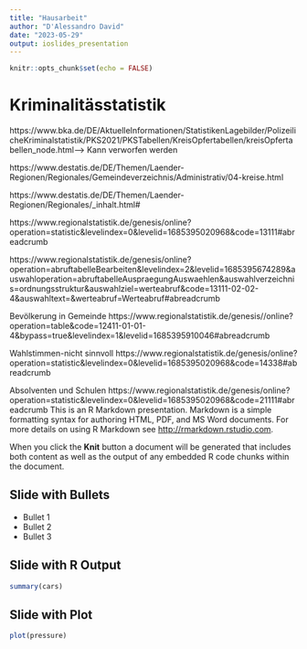 ```yaml
---
title: "Hausarbeit"
author: "D'Alessandro David"
date: "2023-05-29"
output: ioslides_presentation
---
```


```r
knitr::opts_chunk$set(echo = FALSE)
```

# Kriminalitässtatistik
https://www.bka.de/DE/AktuelleInformationen/StatistikenLagebilder/PolizeilicheKriminalstatistik/PKS2021/PKSTabellen/KreisOpfertabellen/kreisOpfertabellen_node.html--> Kann verworfen werden

https://www.destatis.de/DE/Themen/Laender-Regionen/Regionales/Gemeindeverzeichnis/Administrativ/04-kreise.html

https://www.destatis.de/DE/Themen/Laender-Regionen/Regionales/_inhalt.html# 

https://www.regionalstatistik.de/genesis/online?operation=statistic&levelindex=0&levelid=1685395020968&code=13111#abreadcrumb 

https://www.regionalstatistik.de/genesis/online?operation=abruftabelleBearbeiten&levelindex=2&levelid=1685395674289&auswahloperation=abruftabelleAuspraegungAuswaehlen&auswahlverzeichnis=ordnungsstruktur&auswahlziel=werteabruf&code=13111-02-02-4&auswahltext=&werteabruf=Werteabruf#abreadcrumb 

Bevölkerung in Gemeinde https://www.regionalstatistik.de/genesis//online?operation=table&code=12411-01-01-4&bypass=true&levelindex=1&levelid=1685395910046#abreadcrumb

Wahlstimmen-nicht sinnvoll
https://www.regionalstatistik.de/genesis/online?operation=statistic&levelindex=0&levelid=1685395020968&code=14338#abreadcrumb

Absolventen und Schulen
https://www.regionalstatistik.de/genesis/online?operation=statistic&levelindex=0&levelid=1685395020968&code=21111#abreadcrumb
This is an R Markdown presentation. Markdown is a simple formatting syntax for authoring HTML, PDF, and MS Word documents. For more details on using R Markdown see <http://rmarkdown.rstudio.com>.

When you click the **Knit** button a document will be generated that includes both content as well as the output of any embedded R code chunks within the document.

## Slide with Bullets

- Bullet 1
- Bullet 2
- Bullet 3

## Slide with R Output

```r
summary(cars)
```

## Slide with Plot

```r
plot(pressure)
```

